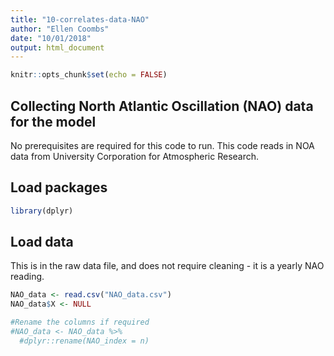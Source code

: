 ```yaml
---
title: "10-correlates-data-NAO"
author: "Ellen Coombs"
date: "10/01/2018"
output: html_document 
---
```


```r
knitr::opts_chunk$set(echo = FALSE)
```

## Collecting North Atlantic Oscillation (NAO) data for the model 
No prerequisites are required for this code to run. This code reads in NOA data from University Corporation for Atmospheric Research.

## Load packages 
```r
library(dplyr)
```

## Load data 
This is in the raw data file, and does not require cleaning - it is a yearly NAO reading. 
```r
NAO_data <- read.csv("NAO_data.csv")
NAO_data$X <- NULL

#Rename the columns if required 
#NAO_data <- NAO_data %>%
  #dplyr::rename(NAO_index = n)

```

